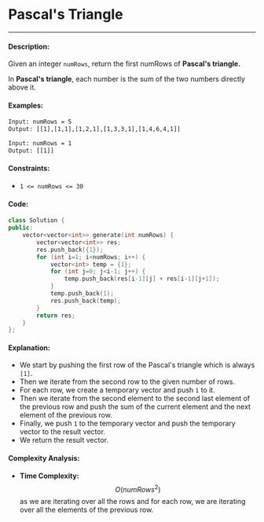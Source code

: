 # Pascal's Triangle

-----

#### Description: 

Given an integer ```numRows```, return the first numRows of **Pascal's triangle.**

In **Pascal's triangle**, each number is the sum of the two numbers directly above it.

#### Examples:

```txt
Input: numRows = 5
Output: [[1],[1,1],[1,2,1],[1,3,3,1],[1,4,6,4,1]]
```

```txt
Input: numRows = 1
Output: [[1]]
```

#### Constraints: 

- ```1 <= numRows <= 30```

#### Code: 

```cpp
class Solution {
public:
    vector<vector<int>> generate(int numRows) {
        vector<vector<int>> res;
        res.push_back({1});
        for (int i=1; i<numRows; i++) {
            vector<int> temp = {1};
            for (int j=0; j<i-1; j++) {
                temp.push_back(res[i-1][j] + res[i-1][j+1]);
            }
            temp.push_back(1);
            res.push_back(temp);
        }
        return res;
    }
};
```

#### Explanation:

- We start by pushing the first row of the Pascal's triangle which is always ```[1]```.
- Then we iterate from the second row to the given number of rows.
- For each row, we create a temporary vector and push ```1``` to it.
- Then we iterate from the second element to the second last element of the previous row and push the sum of the current element and the next element of the previous row.
- Finally, we push ```1``` to the temporary vector and push the temporary vector to the result vector.
- We return the result vector.

#### Complexity Analysis:

- **Time Complexity:** $$O(numRows^2)$$ as we are iterating over all the rows and for each row, we are iterating over all the elements of the previous row.